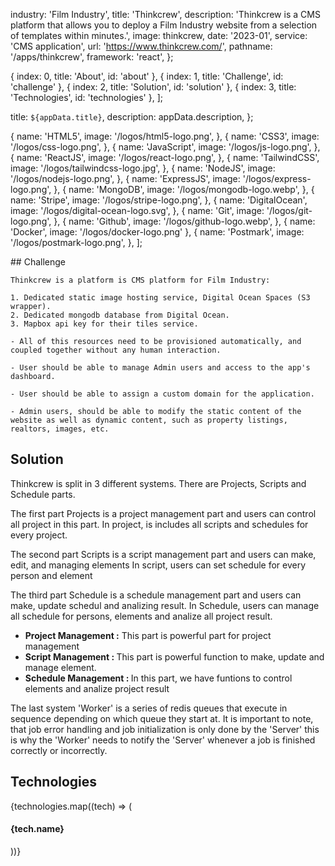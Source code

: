 
  industry: 'Film Industry',
  title: 'Thinkcrew',
  description: 'Thinkcrew is a CMS platform that allows you to deploy a Film Industry website from a selection of templates within minutes.',
  image: thinkcrew,
  date: '2023-01',
  service: 'CMS application',
  url: 'https://www.thinkcrew.com/',
  pathname: '/apps/thinkcrew',
  framework: 'react',
};

  { index: 0, title: 'About', id: 'about' },
  { index: 1, title: 'Challenge', id: 'challenge' },
  { index: 2, title: 'Solution', id: 'solution' },
  { index: 3, title: 'Technologies', id: 'technologies' },
];

  title: `${appData.title}`,
  description: appData.description,
};

  {
    name: 'HTML5',
    image: '/logos/html5-logo.png',
  },
  {
    name: 'CSS3',
    image: '/logos/css-logo.png',
  },
  {
    name: 'JavaScript',
    image: '/logos/js-logo.png',
  },
  {
    name: 'ReactJS',
    image: '/logos/react-logo.png',
  },
  {
    name: 'TailwindCSS',
    image: '/logos/tailwindcss-logo.jpg',
  },
  {
    name: 'NodeJS',
    image: '/logos/nodejs-logo.png',
  },
  {
    name: 'ExpressJS',
    image: '/logos/express-logo.png',
  },
  {
    name: 'MongoDB',
    image: '/logos/mongodb-logo.webp',
  },
  {
    name: 'Stripe',
    image: '/logos/stripe-logo.png',
  },
  {
    name: 'DigitalOcean',
    image: '/logos/digital-ocean-logo.svg',
  },
  {
    name: 'Git',
    image: '/logos/git-logo.png',
  },
  {
    name: 'Github',
    image: '/logos/github-logo.webp',
  },
  { name: 'Docker', image: '/logos/docker-logo.png' },
  {
    name: 'Postmark',
    image: '/logos/postmark-logo.png',
  },
];

<Container>

<Border className="my-8" />

  <Section id="challenge">
    ## Challenge

    Thinkcrew is a platform is CMS platform for Film Industry:

    1. Dedicated static image hosting service, Digital Ocean Spaces (S3 wrapper).
    2. Dedicated mongodb database from Digital Ocean.
    3. Mapbox api key for their tiles service.
    
    - All of this resources need to be provisioned automatically, and coupled together without any human interaction.

    - User should be able to manage Admin users and access to the app's dashboard.

    - User should be able to assign a custom domain for the application.

    - Admin users, should be able to modify the static content of the website as well as dynamic content, such as property listings, realtors, images, etc.

  </Section>

<Border className="my-8" />

<Section id="solution">

## Solution

<AppSolution image='thinkcrew_diagram.png' href={appData.url}>
  
Thinkcrew is split in 3 different systems. There are Projects, Scripts and Schedule parts.

The first part Projects is a project management part and users can control all project in this part.
In project, is includes all scripts and schedules for every project.

The second part Scripts is a script management part and users can make, edit, and managing elements
In script, users can set schedule for every person and element

The third part Schedule is a schedule management part and users can make, update schedul and analizing result.
In Schedule, users can manage all schedule for persons, elements and analize all project result.

<ul role="list" className="mt-6 space-y-8">
  <li>
    <span>
      <strong className="font-semibold text-blue-100">Project Management :</strong> This part is powerful part for project management
    </span>
  </li>
  <li>
    <span>
      <strong className="font-semibold text-blue-100">Script Management : </strong> This part is powerful function to make, update and manage element.
    </span>
  </li>
  <li>
    <span>
      <strong className="font-semibold text-blue-100">Schedule Management : </strong> In this part, we have funtions to control elements and analize project result
    </span>
  </li>
</ul>

The last system 'Worker' is a series of redis queues that execute in sequence depending on which queue they start at. It is important to note, that job error handling and job initialization is only done
by the 'Server' this is why the 'Worker' needs to notify the 'Server' whenever a job is finished correctly or incorrectly.

</AppSolution>

</Section>

<Border className="my-8" />

<Section id="technologies">

## Technologies

<FadeInStagger className="flex gap-4 mt-6 flex-wrap" faster once>
  {technologies.map((tech) => (
    <FadeIn key={tech.name}>
      <div className="mt-auto">
        <Image
          src={tech.image}
          className="object-contain rounded-md m-auto"
          alt=""
          height={64}
          width={64}
          style={{
            width: 64,
            height: 64,
          }}
        />
        <h4 className="text-sm font-semibold tracking-tight text-[#525df3] text-center bg-white rounded-full w-min px-2 m-2 mx-auto">{tech.name}</h4>
      </div>
    </FadeIn>
  ))}
</FadeInStagger>

</Section>

</Container>
